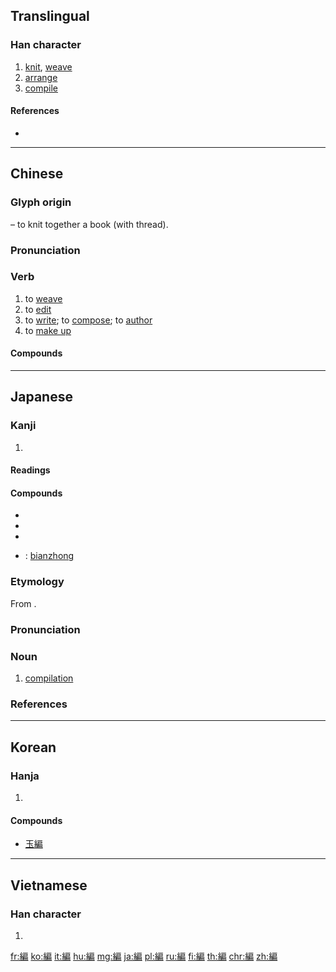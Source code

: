 {{character info/new}}
{{also|编}}<!-- may be replaced by zh-forms -->
==Translingual==

===Han character===
{{Han char|rn=120|rad=糸|as=09|sn=15|four=23927|canj=VFHSB,VFISB|ids=⿰糸扁}}

# [[knit]], [[weave]]
# [[arrange]]
# [[compile]]

====References====
* {{Han ref|kx=0931.080|dkj=27665|dj=1369.100|hdz=53431.050|uh=7DE8|ud=32232|bh=BD73|bd=48499}}

----

==Chinese==
{{zh-forms|s=编}}

===Glyph origin===
{{Han etym}}
{{Han compound|糸|t1=thread|扁|ls=psc|c1=s|c2=p}} – to knit together a book (with thread).

===Pronunciation===
{{zh-pron
|m=biān
|c=pin1
|h=pfs=phiên
|md=
|mn=pian
|w=
|mc=y
|oc=y
|cat=v
}}

===Verb===
{{zh-verb}}

# to [[weave]]
# to [[edit]]
# to [[write]]; to [[compose]]; to [[author]]
# to [[make up]]

====Compounds====
{{der5
| {{zh-l|編程}}
| {{zh-l|編次}}
| {{zh-l|編湊}}
| {{zh-l|編導}}
| {{zh-l|編訂}}, {{zh-l|編定}}
| {{zh-l|編隊}}
| {{zh-l|編髮}}
| {{zh-l|編法兒}}
| {{zh-l|編號}}
| {{zh-l|編輯}}
| {{zh-l|編校}}
| {{zh-l|編結}}
| {{zh-l|編劇}}
| {{zh-l|編列}}
| {{zh-l|編錄}}
| {{zh-l|編碼}}
| {{zh-l|編目}}
| {{zh-l|編年}}
| {{zh-l|編年史}}
| {{zh-l|編年體}}
| {{zh-l|編排}}
| {{zh-l|編派}}
| {{zh-l|編遣}}
| {{zh-l|編入}}
| {{zh-l|編審}}
| {{zh-l|編外}}
| {{zh-l|編委}}
| {{zh-l|編戲}}
| {{zh-l|編寫}}
| {{zh-l|編選}}
| {{zh-l|編演}}
| {{zh-l|編譯}}
| {{zh-l|編印}}
| {{zh-l|編餘}}
| {{zh-l|編扎}}
| {{zh-l|編造}}
| {{zh-l|編者}}
| {{zh-l|編者按}}, {{zh-l|編者案}}
| {{zh-l|編織}}
| {{zh-l|編制}}
| {{zh-l|編鐘}}
| {{zh-l|編著}}
| {{zh-l|編撰}}
| {{zh-l|編綴}}
| {{zh-l|編組}}
| {{zh-l|編纂}}
}}

----

==Japanese==

===Kanji===
{{ja-kanji|grade=5|rs=糸09}}

# {{defn|lang=ja|sort=糸09}}

====Readings====
{{ja-readings|goon=[[へん]] (hen)|kanon=[[へん]] (hen)|kun=[[あむ]] (amu), [[とじいと]] (tojiito), [[ふみ]] (fumi)}}

====Compounds====
{{der-top|Compounds}}
* {{ja-r|短編|たんぺん}}
* {{ja-r|長編|ちょうへん}}
* {{ja-r|編集|へんしゅう}}
* {{ja-r|編鐘|へんしょう}}: [[bianzhong]]
{{der-bottom}}

===Etymology===
{{ja-kanjitab|へん|yomi=o}}
From {{etyl|ltc|ja|sort=へん}} {{m|zh|編|tr=pen}}.

===Pronunciation===
{{ja-pron|yomi=o|へん|acc=1|acc_ref=DJR,NHK}}

===Noun===
{{ja-noun|へん}}

# [[compilation]]

===References===
<references/>

----

==Korean==

===Hanja===
{{ko-hanja|hangeul=[[편]], [[변]]|eumhun=|rv=pyeon, byeon|mr=p'yŏn, pyŏn|y=phyen, pyen}}

# {{defn|lang=ko|sort=糸09}}

====Compounds====
* [[玉編]]

----

==Vietnamese==

===Han character===
{{vi-hantu|[[biên]]|rs=糸09}}

# {{defn|lang=vi|sort=糸09}}

[[fr:編]]
[[ko:編]]
[[it:編]]
[[hu:編]]
[[mg:編]]
[[ja:編]]
[[pl:編]]
[[ru:編]]
[[fi:編]]
[[th:編]]
[[chr:編]]
[[zh:編]]